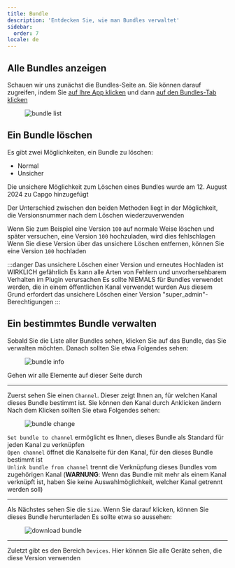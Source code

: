 ```yaml
---
title: Bundle
description: 'Entdecken Sie, wie man Bundles verwaltet'
sidebar:
  order: 7
locale: de
---
```


## Alle Bundles anzeigen

Schauen wir uns zunächst die Bundles-Seite an. Sie können darauf zugreifen, indem Sie [auf Ihre App klicken](/docs/webapp/main-page) und dann [auf den Bundles-Tab klicken](/docs/webapp/main-app-page)

<figure><img style="margin-left: auto; margin-right: auto" src="/bundles.webp" alt="bundle list" /><figcaption></figcaption></figure>

## Ein Bundle löschen

Es gibt zwei Möglichkeiten, ein Bundle zu löschen:

- Normal
- Unsicher

Die unsichere Möglichkeit zum Löschen eines Bundles wurde am 12. August 2024 zu Capgo hinzugefügt

Der Unterschied zwischen den beiden Methoden liegt in der Möglichkeit, die Versionsnummer nach dem Löschen wiederzuverwenden

Wenn Sie zum Beispiel eine Version `100` auf normale Weise löschen und später versuchen, eine Version `100` hochzuladen, wird dies fehlschlagen
Wenn Sie diese Version über das unsichere Löschen entfernen, können Sie eine Version `100` hochladen

:::danger
Das unsichere Löschen einer Version und erneutes Hochladen ist WIRKLICH gefährlich
Es kann alle Arten von Fehlern und unvorhersehbarem Verhalten im Plugin verursachen
Es sollte NIEMALS für Bundles verwendet werden, die in einem öffentlichen Kanal verwendet wurden
Aus diesem Grund erfordert das unsichere Löschen einer Version "super_admin"-Berechtigungen
:::

## Ein bestimmtes Bundle verwalten

Sobald Sie die Liste aller Bundles sehen, klicken Sie auf das Bundle, das Sie verwalten möchten. Danach sollten Sie etwa Folgendes sehen:

<figure><img style="margin-left: auto; margin-right: auto" src="/bundle-info.webp" alt="bundle info" /><figcaption></figcaption></figure>

Gehen wir alle Elemente auf dieser Seite durch

---

Zuerst sehen Sie einen `Channel`. Dieser zeigt Ihnen an, für welchen Kanal dieses Bundle bestimmt ist. Sie können den Kanal durch Anklicken ändern
Nach dem Klicken sollten Sie etwa Folgendes sehen:

<figure><img style="margin-left: auto; margin-right: auto" src="/bundle-change.webp" alt="bundle change" /><figcaption></figcaption></figure>

`Set bundle to channel` ermöglicht es Ihnen, dieses Bundle als Standard für jeden Kanal zu verknüpfen\
`Open channel` öffnet die Kanalseite für den Kanal, für den dieses Bundle bestimmt ist\
`Unlink bundle from channel` trennt die Verknüpfung dieses Bundles vom zugehörigen Kanal 
(**WARNUNG**: Wenn das Bundle mit mehr als einem Kanal verknüpft ist, haben Sie keine Auswahlmöglichkeit, welcher Kanal getrennt werden soll)

---

Als Nächstes sehen Sie die `Size`. Wenn Sie darauf klicken, können Sie dieses Bundle herunterladen
Es sollte etwa so aussehen:
<figure><img style="margin-left: auto; margin-right: auto" src="/download-bundle.webp" alt="download bundle" /><figcaption></figcaption></figure>

---

Zuletzt gibt es den Bereich `Devices`. Hier können Sie alle Geräte sehen, die diese Version verwenden